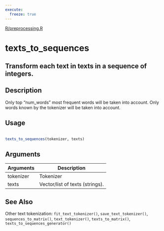 ```yaml
---
execute:
  freeze: true
---
```


[R/preprocessing.R](https://github.com/rstudio/keras//blob/main/R/preprocessing.R#L399) 

# texts_to_sequences

## Transform each text in texts in a sequence of integers.

## Description
 Only top "num_words" most frequent words will be taken into account. Only words known by the tokenizer will be taken into account. 


## Usage
```r
 
texts_to_sequences(tokenizer, texts) 
```

## Arguments
|Arguments|Description|
|---|---|
| tokenizer | Tokenizer |
| texts | Vector/list of texts (strings). |






## See Also
 Other text tokenization:  `fit_text_tokenizer()`, `save_text_tokenizer()`, `sequences_to_matrix()`, `text_tokenizer()`, `texts_to_matrix()`, `texts_to_sequences_generator()` 

